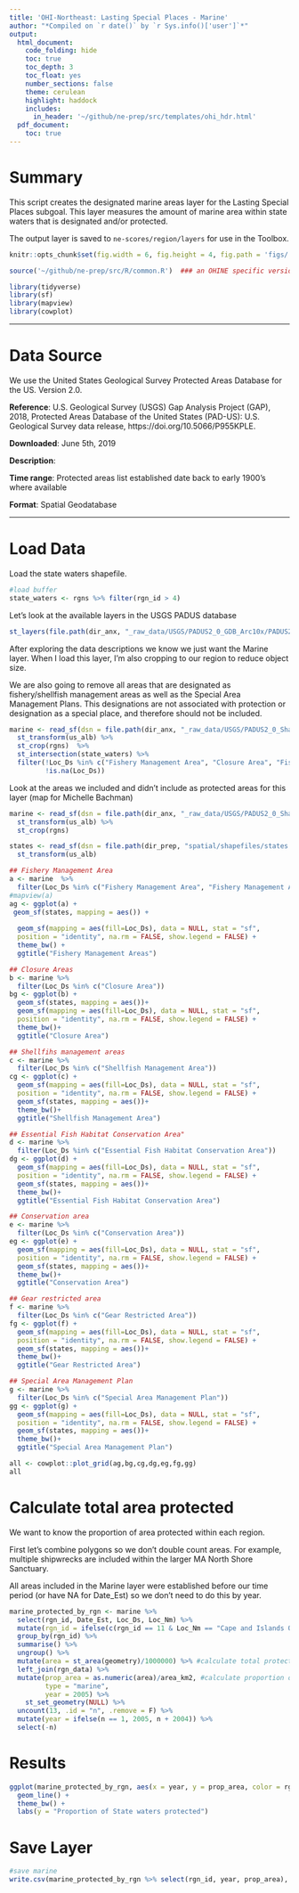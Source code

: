 ```yaml
---
title: 'OHI-Northeast: Lasting Special Places - Marine'
author: "*Compiled on `r date()` by `r Sys.info()['user']`*"
output: 
  html_document:
    code_folding: hide
    toc: true
    toc_depth: 3
    toc_float: yes
    number_sections: false
    theme: cerulean
    highlight: haddock
    includes: 
      in_header: '~/github/ne-prep/src/templates/ohi_hdr.html'
  pdf_document:
    toc: true
---
```


# Summary
This script creates the designated marine areas layer for the Lasting Special Places subgoal. This layer measures the amount of marine area within state waters that is designated and/or protected.

The output layer is saved to `ne-scores/region/layers` for use in the Toolbox.

``` r
knitr::opts_chunk$set(fig.width = 6, fig.height = 4, fig.path = 'figs/', message = FALSE, warning = FALSE)

source('~/github/ne-prep/src/R/common.R')  ### an OHINE specific version of common.R

library(tidyverse)
library(sf)
library(mapview)
library(cowplot)
```


***

# Data Source 

We use the United States Geological Survey Protected Areas Database for the US. Version 2.0.

**Reference**: 
U.S. Geological Survey (USGS) Gap Analysis Project (GAP), 2018, Protected Areas Database of the United States (PAD-US): U.S. Geological Survey data release, https://doi.org/10.5066/P955KPLE.

**Downloaded**: June 5th, 2019

**Description**:  

**Time range**: Protected areas list established date back to early 1900's where available

**Format**:  Spatial Geodatabase


***

# Load Data

Load the state waters shapefile.
```r
#load buffer
state_waters <- rgns %>% filter(rgn_id > 4)
```

Let's look at the available layers in the USGS PADUS database

```r
st_layers(file.path(dir_anx, "_raw_data/USGS/PADUS2_0_GDB_Arc10x/PADUS2_0.gdb"))
```

After exploring the data descriptions we know we just want the Marine layer. When I load this layer, I'm also cropping to our region to reduce object size.

We are also going to remove all areas that are designated as fishery/shellfish management areas as well as the Special Area Management Plans. This designations are not associated with protection or designation as a special place, and therefore should not be included.

```r
marine <- read_sf(dsn = file.path(dir_anx, "_raw_data/USGS/PADUS2_0_Shapefiles/PADUS2_0Marine.shp")) %>%
  st_transform(us_alb) %>%
  st_crop(rgns)  %>%
  st_intersection(state_waters) %>%
  filter(!Loc_Ds %in% c("Fishery Management Area", "Closure Area", "Fishery Management Areas", "Shellfish Management Area", "Essential Fish Habitat Conservation Area", "Conservation Area", "Gear Restricted Area", "Special Area Management Plan"), #the Conservation Areas are for Mussel Seed
         !is.na(Loc_Ds)) 
```

Look at the areas we included and didn't include as protected areas for this layer (map for Michelle Bachman)
```r
marine <- read_sf(dsn = file.path(dir_anx, "_raw_data/USGS/PADUS2_0_Shapefiles/PADUS2_0Marine.shp")) %>%
  st_transform(us_alb) %>%
  st_crop(rgns)

states <- read_sf(dsn = file.path(dir_prep, "spatial/shapefiles/states.shp")) %>%
  st_transform(us_alb)

## Fishery Management Area
a <- marine  %>% 
  filter(Loc_Ds %in% c("Fishery Management Area", "Fishery Management Areas"))
#mapview(a)
ag <- ggplot(a) +
 geom_sf(states, mapping = aes()) +
  
  geom_sf(mapping = aes(fill=Loc_Ds), data = NULL, stat = "sf",
  position = "identity", na.rm = FALSE, show.legend = FALSE) +
  theme_bw() +
  ggtitle("Fishery Management Areas")

## Closure Areas
b <- marine %>% 
  filter(Loc_Ds %in% c("Closure Area"))
bg <- ggplot(b) +
  geom_sf(states, mapping = aes())+
  geom_sf(mapping = aes(fill=Loc_Ds), data = NULL, stat = "sf",
  position = "identity", na.rm = FALSE, show.legend = FALSE) +
  theme_bw()+
  ggtitle("Closure Area")

## Shellfihs management areas
c <- marine %>% 
  filter(Loc_Ds %in% c("Shellfish Management Area"))
cg <- ggplot(c) +
  geom_sf(mapping = aes(fill=Loc_Ds), data = NULL, stat = "sf",
  position = "identity", na.rm = FALSE, show.legend = FALSE) + 
  geom_sf(states, mapping = aes())+
  theme_bw()+
  ggtitle("Shellfish Management Area")

## Essential Fish Habitat Conservation Area"
d <- marine %>% 
  filter(Loc_Ds %in% c("Essential Fish Habitat Conservation Area"))
dg <- ggplot(d) +
  geom_sf(mapping = aes(fill=Loc_Ds), data = NULL, stat = "sf",
  position = "identity", na.rm = FALSE, show.legend = FALSE) + 
  geom_sf(states, mapping = aes())+
  theme_bw()+
  ggtitle("Essential Fish Habitat Conservation Area")

## Conservation area
e <- marine %>% 
  filter(Loc_Ds %in% c("Conservation Area"))
eg <- ggplot(e) +
  geom_sf(mapping = aes(fill=Loc_Ds), data = NULL, stat = "sf",
  position = "identity", na.rm = FALSE, show.legend = FALSE) + 
  geom_sf(states, mapping = aes())+
  theme_bw()+
  ggtitle("Conservation Area")

## Gear restricted area
f <- marine %>% 
  filter(Loc_Ds %in% c("Gear Restricted Area"))
fg <- ggplot(f) +
  geom_sf(mapping = aes(fill=Loc_Ds), data = NULL, stat = "sf",
  position = "identity", na.rm = FALSE, show.legend = FALSE) + 
  geom_sf(states, mapping = aes())+
  theme_bw()+
  ggtitle("Gear Restricted Area")

## Special Area Management Plan
g <- marine %>% 
  filter(Loc_Ds %in% c("Special Area Management Plan"))
gg <- ggplot(g) +
  geom_sf(mapping = aes(fill=Loc_Ds), data = NULL, stat = "sf",
  position = "identity", na.rm = FALSE, show.legend = FALSE) + 
  geom_sf(states, mapping = aes())+
  theme_bw()+
  ggtitle("Special Area Management Plan")

all <- cowplot::plot_grid(ag,bg,cg,dg,eg,fg,gg)
all
```


# Calculate total area protected

We want to know the proportion of area protected within each region. 

First let's combine polygons so we don't double count areas. For example, multiple shipwrecks are included within the larger MA North Shore Sanctuary. 

All areas included in the Marine layer were established before our time period (or have NA for Date_Est) so we don't need to do this by year. 
```r
marine_protected_by_rgn <- marine %>%
  select(rgn_id, Date_Est, Loc_Ds, Loc_Nm) %>%
  mutate(rgn_id = ifelse(c(rgn_id == 11 & Loc_Nm == "Cape and Islands Ocean Sanctuary"), 8, rgn_id)) %>% #one sliver of Cape and Islands Ocean Sanctuary was being assigned to Rhode Island but is definitely MA
  group_by(rgn_id) %>%
  summarise() %>%
  ungroup() %>%
  mutate(area = st_area(geometry)/1000000) %>% #calculate total protected area
  left_join(rgn_data) %>%
  mutate(prop_area = as.numeric(area)/area_km2, #calculate proportion of state waters protected
         type = "marine",
         year = 2005) %>%
    st_set_geometry(NULL) %>% 
  uncount(13, .id = "n", .remove = F) %>%
  mutate(year = ifelse(n == 1, 2005, n + 2004)) %>%
  select(-n)
```

# Results

```r
ggplot(marine_protected_by_rgn, aes(x = year, y = prop_area, color = rgn_name)) +
  geom_line() +
  theme_bw() +
  labs(y = "Proportion of State waters protected")
```

# Save Layer

```r
#save marine
write.csv(marine_protected_by_rgn %>% select(rgn_id, year, prop_area), file = "~/github/ne-scores/region/layers/lsp_protected_marine.csv")
```






